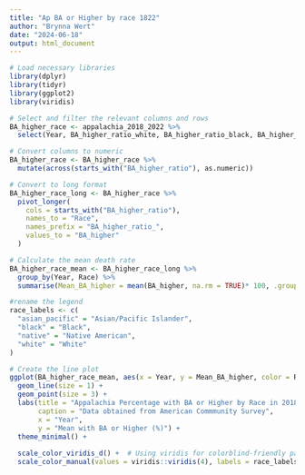 ```yaml
---
title: "Ap BA or Higher by race 1822"
author: "Brynna Wert"
date: "2024-06-18"
output: html_document
---
```


```r
# Load necessary libraries
library(dplyr)
library(tidyr)
library(ggplot2)
library(viridis)
```

```r
 
# Select and filter the relevant columns and rows
BA_higher_race <- appalachia_2018_2022 %>%
  select(Year, BA_higher_ratio_white, BA_higher_ratio_black, BA_higher_ratio_asian_pacific, BA_higher_ratio_native)
```

```r
# Convert columns to numeric
BA_higher_race <- BA_higher_race %>%
  mutate(across(starts_with("BA_higher_ratio"), as.numeric))
```

```r
# Convert to long format
BA_higher_race_long <- BA_higher_race %>%
  pivot_longer(
    cols = starts_with("BA_higher_ratio"), 
    names_to = "Race", 
    names_prefix = "BA_higher_ratio_",
    values_to = "BA_higher"
  )

# Calculate the mean death rate
BA_higher_race_mean <- BA_higher_race_long %>%
  group_by(Year, Race) %>%
  summarise(Mean_BA_higher = mean(BA_higher, na.rm = TRUE)* 100, .groups = "drop")

#rename the legend
race_labels <- c(
  "asian_pacific" = "Asian/Pacific Islander",
  "black" = "Black",
  "native" = "Native American",
  "white" = "White"
)

# Create the line plot
ggplot(BA_higher_race_mean, aes(x = Year, y = Mean_BA_higher, color = Race, group = Race)) +
  geom_line(size = 1) +
  geom_point(size = 3) +
  labs(title = "Appalachia Percentage with BA or Higher by Race in 2018-2022",
       caption = "Data obtained from American Commmunity Survey",
       x = "Year",
       y = "Mean with BA or Higher (%)") +
  theme_minimal() +
  
  scale_color_viridis_d() +  # Using viridis for colorblind-friendly palette 
  scale_color_manual(values = viridis::viridis(4), labels = race_labels)  # Manually setting the labels for the races
```